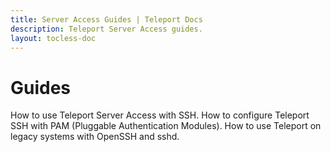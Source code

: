 ```yaml
---
title: Server Access Guides | Teleport Docs
description: Teleport Server Access guides.
layout: tocless-doc
---
```


# Guides

<TileSet>
  <Tile icon="server" title="SSH" href="./guides/ssh.mdx">
    How to use Teleport Server Access with SSH. 
  </Tile>
  <Tile icon="server" title="Using Teleport with PAM" href="./guides/ssh-pam.mdx">
    How to configure Teleport SSH with PAM (Pluggable Authentication Modules).
  </Tile>
  <Tile icon="server" title="OpenSSH Guide" href="./guides/openssh.mdx">
    How to use Teleport on legacy systems with OpenSSH and sshd.
  </Tile>
</TileSet>
